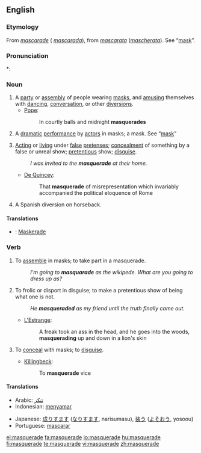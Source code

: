 {{wikipedia|dab=masquerade}}
==English==

===Etymology===
From {{F.}} ''[[mascarade]]'' ({{Sp.}} ''[[mascarada]]''), from {{It.}} ''[[mascarata]]'' (''[[mascherata]]''). See “[[mask]]”.

===Pronunciation===
*: {{rhymes|eɪd}}

===Noun===
{{en-noun}}

# A [[party]] or [[assembly]] of people wearing [[mask]]s, and [[amusing]] themselves with [[dancing]], [[conversation]], or other [[diversions]].
#* [[Pope]]:
#*: In courtly balls and midnight '''masquerades'''
# {{obsolete}} A [[dramatic]] [[performance]] by [[actor]]s in masks; a mask. See “[[mask]]”
# [[acting|Acting]] or [[living]] under [[false]] [[pretense]]s; [[concealment]] of something by a false or unreal show; [[pretentious]] show; [[disguise]].
#: ''I was invited to the '''masquerade''' at their home.''
#* [[De Quincey]]:
#*: That '''masquerade''' of misrepresentation which invariably accompanied the political eloquence of Rome
# A Spanish diversion on horseback.

====Translations====
{{checktrans-top}}
* {{ttbc|German}}: [[Maskerade]] {{f}}
{{checktrans-mid}}
{{checktrans-bottom}}

===Verb===
{{en-verb|masquerades|masquerading|masqueraded}}

# {{intransitive}} To [[assemble]] in masks; to take part in a masquerade.
#: ''I'm going to '''masquarade''' as the wikipede.  What are you going to dress up as?''
# {{intransitive}} To frolic or disport in disguise; to make a pretentious show of being what one is not.
#: ''He '''masqueraded''' as my friend until the truth finally came out.''
#* [[L'Estrange]]:
#*: A freak took an ass in the head, and he goes into the woods, '''masquerading''' up and down in a lion's skin
# {{transitive}} To [[conceal]] with masks; to [[disguise]].
#* [[Killingbeck]]:
#*: To '''masquerade''' vice

====Translations====
{{trans-top|to conceal with masks}}
* Arabic: [[تنكر]]
* Indonesian: [[samar|menyamar]]
{{trans-mid}}
* Japanese: [[成りすます]] ([[なりすます]], narisumasu), [[装う]] ([[よそおう]], yosoou)
* Portuguese: [[mascarar]]
{{trans-bottom}}

[[el:masquerade]]
[[fa:masquerade]]
[[io:masquerade]]
[[hu:masquerade]]
[[fi:masquerade]]
[[te:masquerade]]
[[vi:masquerade]]
[[zh:masquerade]]